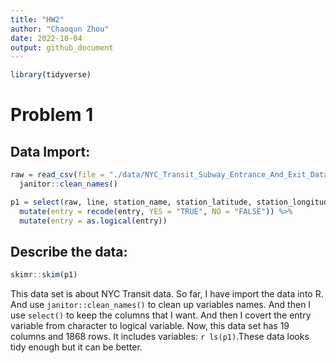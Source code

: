 ```yaml
---
title: "HW2"
author: "Chaoqun Zhou"
date: 2022-10-04
output: github_document
---
```

```r
library(tidyverse)
```


# Problem 1

## Data Import:

```r
raw = read_csv(file = "./data/NYC_Transit_Subway_Entrance_And_Exit_Data.csv") %>% 
  janitor::clean_names() 

p1 = select(raw, line, station_name, station_latitude, station_longitude, route1:route11, entrance_type, entry, vending, ada) %>% 
  mutate(entry = recode(entry, YES = "TRUE", NO = "FALSE")) %>% 
  mutate(entry = as.logical(entry))
```

## Describe the data:
```r
skimr::skim(p1)
```
This data set is about NYC Transit data. So far, I have import the data into R. And use `janitor::clean_names()` to clean up variables names. And then I use `select()` to keep the columns that I want. And then I covert the entry variable from character to logical variable. Now, this data set has 19 columns and 1868 rows. It includes variables: `r ls(p1)`.These data looks tidy enough but it can be better. 








